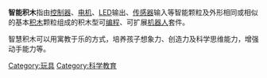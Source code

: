 {{expand|time=2014-04-24T09:53:26+00:00}}
{{unreferenced|time=2014-04-24T09:53:26+00:00}}
'''智能积木'''指由[[控制器|控制器]]、[[电机|电机]]、[[LED|LED]]输出、[[传感器|传感器]]输入等智能颗粒及外形相同或相似的基本[[积木|积木]]颗粒组成的积木型可[[编程|编程]]、可扩展[[机器人|机器人]]套件。

智慧积木可以用寓教于乐的方式，培养孩子想象力、创造力及科学思维能力，增强动手能力等。

[[Category:玩具|Category:玩具]]
[[Category:科学教育|Category:科学教育]]